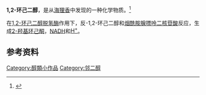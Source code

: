 {{Chembox
| ImageFile = 1,2-Cyclohexanediol.svg
| ImageSize = 150px
| ImageAlt = Chemical structure of cyclohexane-1,2-diol.
| IUPACName = 1,2-Cyclohexanediol
| OtherNames = ''cis''-cyclohexane-1,2-diol<br>''trans''-cyclohexane-1,2-diol<br>1,2-cyclohexanediol
|Section1={{Chembox Identifiers
| CASNo_Ref = {{cascite|correct|CAS}}
| CASNo = 931-17-9
| CASNo2 = 1072-86-2
| CASNo2_Comment = 1''R'',2''R''
| CASNo2_Ref = {{cascite|correct|CAS}}
| CASNo3 = 1792-81-0
| CASNo3_Comment = 1''R'',2''S''
| CASNo3_Ref = {{cascite|correct|CAS}}
| CASNo4 = 57794-08-8  

| CASNo4_Comment = 1''S'',2''S''
| CASNo4_Ref = {{cascite|correct|CAS}}

| ChemSpiderID = 5413674
| PubChem = 13601
| ChEBI = 24567
| SMILES = O[C@H]1CCCC[C@@H]1O
   }}
|Section2={{Chembox Properties
| Formula = C<sub>6</sub>H<sub>12</sub>O<sub>2</sub>
| MolarMass = 116.15 g/mol
| Appearance = 
| Density = 
| MeltingPt = 100 - 103 °C [trans]   98 - 102 °C [cis]
| BoilingPt = 
| Solubility = 
   }}
|Section3={{Chembox Hazards
| ExternalSDS = [http://www.chemblink.com/MSDS/MSDSFiles/1460-57-7_Sigma-Aldrich.pdf External MSDS]
| MainHazards = 
| FlashPt = 
| AutoignitionPt = 
   }}
}}
'''1,2-环己二醇'''，是从[[海狸香|海狸香]]中发现的一种化学物质。<ref>{{Cite journal|title=''Cis''-cylohexane-1,2-diol in the beaver gland|last=Valenta|first=Z.|last2=Khaleque|first2=A.|journal=Experientia|issue=3|doi=10.1007/BF02160827|year=1961|volume=17|pages=130|last3=Rashid|first3=M. H.}}</ref>

在[[1,2-环己二醇脱氢酶|1,2-环己二醇脱氢酶]]作用下，反-1,2-环己二醇和[[烟酰胺腺嘌呤二核苷酸|烟酰胺腺嘌呤二核苷酸]]反应，生成[[2-羟基环己酮|2-羟基环己酮]]，[[NADH|NADH]]和[[氢正离子|H<sup>+</sup>]]。

== 参考资料 ==
{{reflist}}{{Chem-stub}}{{糖醇}}
[[Category:醇類小作品|Category:醇類小作品]]
[[Category:邻二醇|Category:邻二醇]]